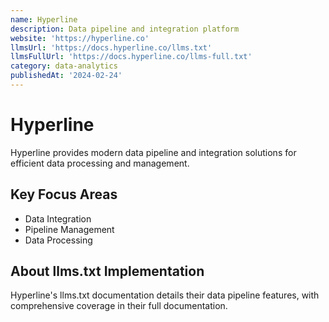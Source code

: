 ```yaml
---
name: Hyperline
description: Data pipeline and integration platform
website: 'https://hyperline.co'
llmsUrl: 'https://docs.hyperline.co/llms.txt'
llmsFullUrl: 'https://docs.hyperline.co/llms-full.txt'
category: data-analytics
publishedAt: '2024-02-24'
---
```


# Hyperline

Hyperline provides modern data pipeline and integration solutions for efficient data processing and management.

## Key Focus Areas

- Data Integration
- Pipeline Management
- Data Processing

## About llms.txt Implementation

Hyperline's llms.txt documentation details their data pipeline features, with comprehensive coverage in their full documentation.

